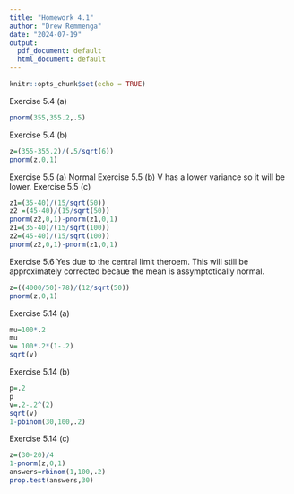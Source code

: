 ---
title: "Homework 4.1"
author: "Drew Remmenga"
date: "2024-07-19"
output:
  pdf_document: default
  html_document: default
---

```{r setup, include=FALSE}
knitr::opts_chunk$set(echo = TRUE)
```

\newpage
Exercise 5.4 (a)
```{r}
pnorm(355,355.2,.5)
```
\newpage
Exercise 5.4 (b)
```{r}
z=(355-355.2)/(.5/sqrt(6))
pnorm(z,0,1)
```
\newpage
Exercise 5.5 (a)
Normal
\newpage
Exercise 5.5 (b)
V has a lower variance so it will be lower.
\newpage
Exercise 5.5 (c)
```{r}
z1=(35-40)/(15/sqrt(50))
z2 =(45-40)/(15/sqrt(50))
pnorm(z2,0,1)-pnorm(z1,0,1)
z1=(35-40)/(15/sqrt(100))
z2=(45-40)/(15/sqrt(100))
pnorm(z2,0,1)-pnorm(z1,0,1)
```
\newpage
Exercise 5.6
Yes due to the central limit theroem. This will still be approximately corrected becaue the mean is assymptotically normal. 
```{r}
z=((4000/50)-78)/(12/sqrt(50))
pnorm(z,0,1)
```
\newpage
Exercise 5.14 (a)
```{r}
mu=100*.2
mu
v= 100*.2*(1-.2)
sqrt(v)
```
\newpage
Exercise 5.14 (b)
```{r}
p=.2
p
v=.2-.2^(2)
sqrt(v)
1-pbinom(30,100,.2)

```
\newpage
Exercise 5.14 (c)
```{r}
z=(30-20)/4
1-pnorm(z,0,1)
answers=rbinom(1,100,.2)
prop.test(answers,30)
```